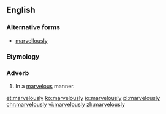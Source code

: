 ==English==

===Alternative forms===
* [[marvellously]]

===Etymology===
{{suffix|marvelous|ly|lang=en}}

===Adverb===
{{en-adv}}

# In a [[marvelous]] manner.

[[et:marvelously]]
[[ko:marvelously]]
[[io:marvelously]]
[[pl:marvelously]]
[[chr:marvelously]]
[[vi:marvelously]]
[[zh:marvelously]]